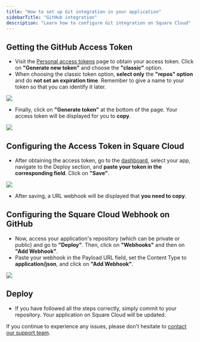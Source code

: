 ```yaml
---
title: "How to set up Git integration in your application"
sidebarTitle: "GitHub integration"
description: "Learn how to configure Git integration on Square Cloud"
---
```


## Getting the GitHub Access Token

- Visit the [Personal access tokens](https://github.com/settings/tokens) page to obtain your access token. Click on **"Generate new token"** and choose the **"classic"** option.
- When choosing the classic token option, **select only** the **"repos" option** and do **not set an expiration time**. Remember to give a name to your token so that you can identify it later.
<Frame>
  <img src="/images/articles/github/new-personal-access-token.png" style={{ borderRadius: '0.2rem' }} />
</Frame>

- Finally, click on **"Generate token"** at the bottom of the page. Your access token will be displayed for you to **copy**.
<Frame>
  <img src="/images/articles/github/copy-access-token.png" style={{ borderRadius: '0.2rem' }} />
</Frame>

## Configuring the Access Token in Square Cloud

- After obtaining the access token, go to the [dashboard](https://squarecloud.app/dashboard), select your app, navigate to the Deploy section, and **paste your token in the corresponding field**. Click on **"Save"**.
<Frame>
  <img src="/images/articles/github/deploy-webhook-git.gif" style={{ borderRadius: '0.2rem' }} />
</Frame>

- After saving, a URL webhook will be displayed that **you need to copy**.

## Configuring the Square Cloud Webhook on GitHub

- Now, access your application's repository (which can be private or public) and go to **"Deploy"**. Then, click on **"Webhooks"** and then on **"Add Webhook"**.
- Paste your webhook in the Payload URL field, set the Content Type to **application/json**, and click on **"Add Webhook"**.
<Frame>
  <img src="/images/articles/github/add-webhook.gif" style={{ borderRadius: '0.2rem' }} />
</Frame>


## Deploy

- If you have followed all the steps correctly, simply commit to your repository. Your application on Square Cloud will be updated.

If you continue to experience any issues, please don't hesitate to [contact our support team](/company/support).

